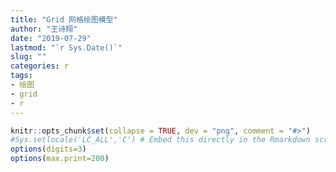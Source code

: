 ```yaml
---
title: "Grid 网格绘图模型"
author: "王诗翔"
date: "2019-07-29"
lastmod: "`r Sys.Date()`"
slug: ""
categories: r
tags:
- 绘图
- grid
- r
---
```


```r
knitr::opts_chunk$set(collapse = TRUE, dev = "png", comment = "#>")
#Sys.setlocale('LC_ALL','C') # Embed this directly in the Rmarkdown script that contains the Chinese character comment
options(digits=3)
options(max.print=200)
```
